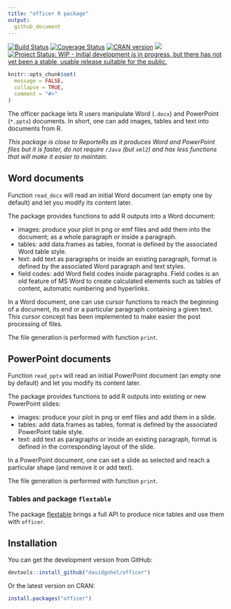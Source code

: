 ```yaml
---
title: "officer R package"
output:
  github_document
---
```


<!-- README.md is generated from README.Rmd. Please edit that file -->

[![Build Status](https://travis-ci.org/davidgohel/officer.svg?branch=master)](https://travis-ci.org/davidgohel/officer)
[![Coverage Status](https://img.shields.io/codecov/c/github/davidgohel/officer/master.svg)](https://codecov.io/github/davidgohel/officer?branch=master)
[![CRAN version](http://www.r-pkg.org/badges/version/officer)](https://cran.r-project.org/package=officer) ![](http://cranlogs.r-pkg.org/badges/grand-total/officer)
[![Project Status: WIP - Initial development is in progress, but there has not yet been a stable, usable release suitable for the public.](http://www.repostatus.org/badges/latest/wip.svg)](http://www.repostatus.org/#wip)


```r
knitr::opts_chunk$set(
  message = FALSE,
  collapse = TRUE,
  comment = "#>"
)
```

The officer package lets R users manipulate Word (`.docx`) and PowerPoint (`*.pptx`) documents. In short, one can add images, tables and text into documents from R.

*This package is close to ReporteRs as it produces Word and PowerPoint files but it is faster, do not require `rJava` (but `xml2`) and has less functions that will make it easier to maintain.*


## Word documents

Function `read_docx` will read an initial Word document (an empty one by default) and let you modify its content later. 

The package provides functions to add R outputs into a Word document:

* images: produce your plot in png or emf files and add them into the document; as a whole paragraph or inside a paragraph.
* tables: add data.frames as tables, format is defined by the associated Word table style.
* text: add text as paragraphs or inside an existing paragraph, format is defined by the associated Word paragraph and text styles.
* field codes: add Word field codes inside paragraphs. Field codes is an old feature of MS 
Word to create calculated elements such as tables of content, automatic numbering and hyperlinks.

In a Word document, one can use cursor functions to reach the beginning of a document, its end or a particular paragraph containing a given text. This *cursor* concept has been implemented to make easier the post processing of files. 

The file generation is performed with function `print`.



## PowerPoint documents


Function `read_pptx` will read an initial PowerPoint document (an empty one by default) and let you modify its content later. 

The package provides functions to add R outputs into existing or new PowerPoint slides:

* images: produce your plot in png or emf files and add them in a slide.
* tables: add data.frames as tables, format is defined by the associated PowerPoint table style.
* text: add text as paragraphs or inside an existing paragraph, format is defined in the corresponding layout of the slide.

In a PowerPoint document, one can set a slide as selected and reach a particular shape (and remove it or add text). 

The file generation is performed with function `print`.

### Tables and package `flextable`

The package [flextable](https://github.com/davidgohel/flextable) brings a full API to produce nice tables and use them with `officer`.

## Installation

You can get the development version from GitHub:

```r
devtools::install_github("davidgohel/officer")
```

Or the latest version on CRAN:

```r
install.packages("officer")
```

